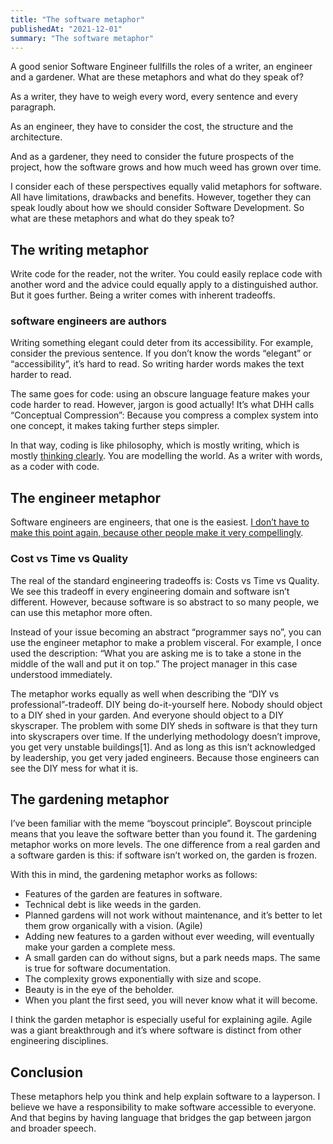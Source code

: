 ```yaml
---
title: "The software metaphor"
publishedAt: "2021-12-01"
summary: "The software metaphor"
---
```


A good senior Software Engineer fullfills the roles of a writer, an engineer and a gardener. What are these metaphors and what do they speak of?

As a writer, they have to weigh every word, every sentence and every paragraph.

As an engineer, they have to consider the cost, the structure and the architecture.

And as a gardener, they need to consider the future prospects of the project, how the software grows and how much weed has grown over time.

I consider each of these perspectives equally valid metaphors for software. All have limitations, drawbacks and benefits. However, together they can speak loudly about how we should consider Software Development. So what are these metaphors and what do they speak to?

## The writing metaphor

Write code for the reader, not the writer. You could easily replace code with another word and the advice could equally apply to a distinguished author. But it goes further. Being a writer comes with inherent tradeoffs.

### software engineers are authors

Writing something elegant could deter from its accessibility. For example, consider the previous sentence. If you don’t know the words “elegant” or “accessibility”, it’s hard to read. So writing harder words makes the text harder to read.

The same goes for code: using an obscure language feature makes your code harder to read. However, jargon is good actually! It’s what DHH calls “Conceptual Compression”: Because you compress a complex system into one concept, it makes taking further steps simpler.

In that way, coding is like philosophy, which is mostly writing, which is mostly [thinking clearly](https://daringfireball.net/2014/07/two_memos). You are modelling the world. As a writer with words, as a coder with code.

## The engineer metaphor

Software engineers are engineers, that one is the easiest. [I don’t have to make this point again, because other people make it very compellingly](https://mobile.twitter.com/danluu/status/1250241924725739520).

### Cost vs Time vs Quality

The real of the standard engineering tradeoffs is: Costs vs Time vs Quality. We see this tradeoff in every engineering domain and software isn’t different. However, because software is so abstract to so many people, we can use this metaphor more often.

Instead of your issue becoming an abstract “programmer says no”, you can use the engineer metaphor to make a problem visceral. For example, I once used the description: “What you are asking me is to take a stone in the middle of the wall and put it on top.” The project manager in this case understood immediately.

The metaphor works equally as well when describing the “DIY vs professional”-tradeoff. DIY being do-it-yourself here. Nobody should object to a DIY shed in your garden. And everyone should object to a DIY skyscraper. The problem with some DIY sheds in software is that they turn into skyscrapers over time. If the underlying methodology doesn’t improve, you get very unstable buildings\[1\]. And as long as this isn’t acknowledged by leadership, you get very jaded engineers. Because those engineers can see the DIY mess for what it is.

## The gardening metaphor

I’ve been familiar with the meme “boyscout principle”. Boyscout principle means that you leave the software better than you found it. The gardening metaphor works on more levels. The one difference from a real garden and a software garden is this: if software isn’t worked on, the garden is frozen.

With this in mind, the gardening metaphor works as follows:

- Features of the garden are features in software.
- Technical debt is like weeds in the garden.
- Planned gardens will not work without maintenance, and it’s better to let them grow organically with a vision. (Agile)
- Adding new features to a garden without ever weeding, will eventually make your garden a complete mess.
- A small garden can do without signs, but a park needs maps. The same is true for software documentation.
- The complexity grows exponentially with size and scope.
- Beauty is in the eye of the beholder.
- When you plant the first seed, you will never know what it will become.

I think the garden metaphor is especially useful for explaining agile. Agile was a giant breakthrough and it’s where software is distinct from other engineering disciplines.

## Conclusion

These metaphors help you think and help explain software to a layperson. I believe we have a responsibility to make software accessible to everyone. And that begins by having language that bridges the gap between jargon and broader speech.
